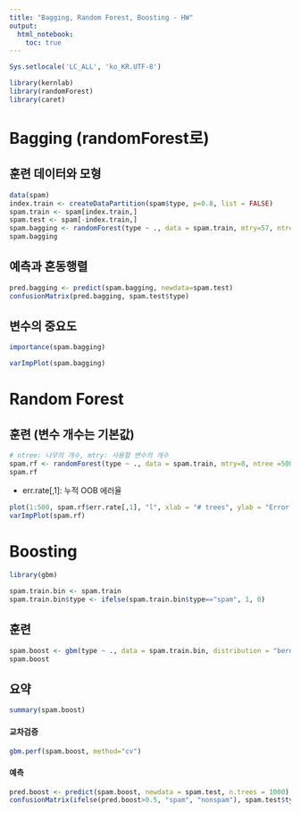```yaml
---
title: "Bagging, Random Forest, Boosting - HW"
output: 
  html_notebook:
    toc: true
---
```


```r
Sys.setlocale('LC_ALL', 'ko_KR.UTF-8')
```


```r
library(kernlab)
library(randomForest)
library(caret)
```

# Bagging (randomForest로) 

## 훈련 데이터와 모형
```r
data(spam)
index.train <- createDataPartition(spam$type, p=0.8, list = FALSE)
spam.train <- spam[index.train,]
spam.test <- spam[-index.train,]
spam.bagging <- randomForest(type ~ ., data = spam.train, mtry=57, ntree =500, importance=TRUE)
spam.bagging
```

## 예측과 혼동행렬
```r
pred.bagging <- predict(spam.bagging, newdata=spam.test)
confusionMatrix(pred.bagging, spam.test$type)
```

## 변수의 중요도
```r
importance(spam.bagging)
```

```r
varImpPlot(spam.bagging)
```


# Random Forest

## 훈련 (변수 개수는 기본값)
```r
# ntree: 나무의 개수, mtry: 사용할 변수의 개수
spam.rf <- randomForest(type ~ ., data = spam.train, mtry=8, ntree =500, importance=TRUE)
spam.rf
```

* err.rate[,1]: 누적 OOB 에러율
```r
plot(1:500, spam.rf$err.rate[,1], "l", xlab = "# trees", ylab = "Error Rate")
varImpPlot(spam.rf)
```

# Boosting

```r
library(gbm)
```

```r
spam.train.bin <- spam.train
spam.train.bin$type <- ifelse(spam.train.bin$type=="spam", 1, 0)
```

## 훈련
```r
spam.boost <- gbm(type ~ ., data = spam.train.bin, distribution = "bernoulli", n.trees = 1000, interaction.depth = 5, cv.folds=5, shrinkage=0.01)
spam.boost
```

## 요약
```r
summary(spam.boost)
```

#### 교차검증
```r
gbm.perf(spam.boost, method="cv")
```

#### 예측
```r
pred.boost <- predict(spam.boost, newdata = spam.test, n.trees = 1000)
confusionMatrix(ifelse(pred.boost>0.5, "spam", "nonspam"), spam.test$type)
```
